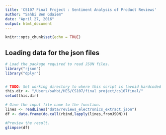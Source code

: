 ```yaml
---
title: 'CS107 Final Froject : Sentiment Analysis of Product Reviews'
author: "Sahbi Ben Gdaiem"
date: "April 27, 2016"
output: html_document
---
```


```r
knitr::opts_chunk$set(echo = TRUE)
```


## Loading data for the json files 

```r

# Load the package required to read JSON files.
library("rjson")
library("dplyr")


# TODO: Set working directory to where this script is (avoid hardcoded paths)
this.dir <- "/Users/sahbi/HES/CS107/final project/cs107final/"
setwd(this.dir)

# Give the input file name to the function.
lines <- readLines("data/reviews_electronics_extract.json")
df <- data.frame(do.call(rbind,lapply(lines,fromJSON)))

#Preview the result.
glimpse(df)
```
